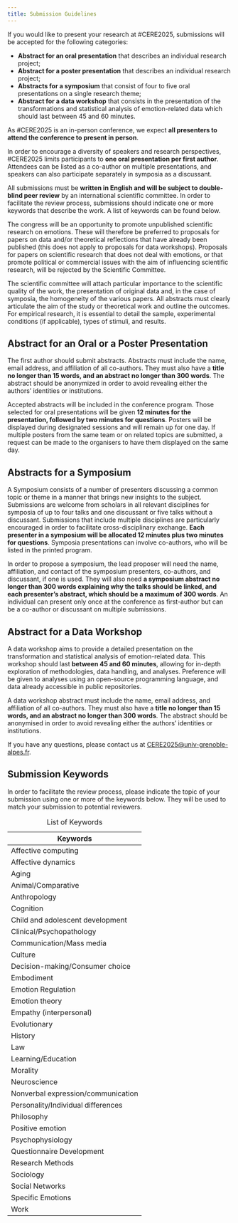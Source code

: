 ```yaml
---
title: Submission Guidelines
---
```


If you would like to present your research at #CERE2025, submissions will be accepted for the following categories:

- **Abstract for an oral presentation** that describes an individual research project;
- **Abstract for a poster presentation** that describes an individual research project;
- **Abstracts for a symposium** that consist of four to five oral presentations on a single research theme;
- **Abstract for a data workshop** that consists in the presentation of the transformations and statistical analysis of emotion-related data which should last between 45 and 60 minutes.

As #CERE2025 is an in-person conference, we expect **all presenters to attend the conference to present in person**.

In order to encourage a diversity of speakers and research perspectives, #CERE2025 limits participants to **one oral presentation per first author**. Attendees can be listed as a co-author on multiple presentations, and speakers can also participate separately in symposia as a discussant.

All submissions must be **written in English and will be subject to double-blind peer review** by an international scientific committee. In order to facilitate the review process, submissions should indicate one or more keywords that describe the work. A list of keywords can be found below.

The congress will be an opportunity to promote unpublished scientific research on emotions. These will therefore be preferred to proposals for papers on data and/or theoretical reflections that have already been published (this does not apply to proposals for data workshops). Proposals for papers on scientific research that does not deal with emotions, or that promote political or commercial issues with the aim of influencing scientific research, will be rejected by the Scientific Committee.

The scientific committee will attach particular importance to the scientific quality of the work, the presentation of original data and, in the case of symposia, the homogeneity of the various papers. All abstracts must clearly articulate the aim of the study or theoretical work and outline the outcomes. For empirical research, it is essential to detail the sample, experimental conditions (if applicable), types of stimuli, and results.

## Abstract for an Oral or a Poster Presentation

The first author should submit abstracts. Abstracts must include the name, email address, and affiliation of all co-authors. They must also have a **title no longer than 15 words, and an abstract no longer than 300 words**. The abstract should be anonymized in order to avoid revealing either the authors' identities or institutions.

Accepted abstracts will be included in the conference program. Those selected for oral presentations will be given **12 minutes for the presentation, followed by two minutes for questions**. Posters will be displayed during designated sessions and will remain up for one day. If multiple posters from the same team or on related topics are submitted, a request can be made to the organisers to have them displayed on the same day.

## Abstracts for a Symposium

A Symposium consists of a number of presenters discussing a common topic or theme in a manner that brings new insights to the subject. Submissions are welcome from scholars in all relevant disciplines for symposia of up to four talks and one discussant or five talks without a discussant. Submissions that include multiple disciplines are particularly encouraged in order to facilitate cross-disciplinary exchange. **Each presenter in a symposium will be allocated 12 minutes plus two minutes for questions**. Symposia presentations can involve co-authors, who will be listed in the printed program.

In order to propose a symposium, the lead proposer will need the name, affiliation, and contact of the symposium presenters, co-authors, and discussant, if one is used. They will also need **a symposium abstract no longer than 300 words explaining why the talks should be linked, and each presenter's abstract, which should be a maximum of 300 words**. An individual can present only once at the conference as first-author but can be a co-author or discussant on multiple submissions.

## Abstract for a Data Workshop

A data workshop aims to provide a detailed presentation on the transformation and statistical analysis of emotion-related data. This workshop should last **between 45 and 60 minutes**, allowing for in-depth exploration of methodologies, data handling, and analyses. Preference will be given to analyses using an open-source programming language, and data already accessible in public repositories.

A data workshop abstract must include the name, email address, and affiliation of all co-authors. They must also have a **title no longer than 15 words, and an abstract no longer than 300 words**. The abstract should be anonymised in order to avoid revealing either the authors' identities or institutions.

If you have any questions, please contact us at [CERE2025@univ-grenoble-alpes.fr](mailto:cere2025@univ-grenoble-alpes.fr).

## Submission Keywords {#SubmissionKeywords}

In order to facilitate the review process, please indicate the topic of your submission using one or more of the keywords below. They will be used to match your submission to potential reviewers.

| Keywords                           |
|------------------------------------|
| Affective computing                |
| Affective dynamics                 |
| Aging                              |
| Animal/Comparative                 |
| Anthropology                       |
| Cognition                          |
| Child and adolescent development   |
| Clinical/Psychopathology           |
| Communication/Mass media           |
| Culture                            |
| Decision-making/Consumer choice    |
| Embodiment                         |
| Emotion Regulation                 |
| Emotion theory                     |
| Empathy (interpersonal)            |
| Evolutionary                       |
| History                            |
| Law                                |
| Learning/Education                 |
| Morality                           |
| Neuroscience                       |
| Nonverbal expression/communication |
| Personality/Individual differences |
| Philosophy                         |
| Positive emotion                   |
| Psychophysiology                   |
| Questionnaire Development          |
| Research Methods                   |
| Sociology                          |
| Social Networks                    |
| Specific Emotions                  |
| Work                               |

: List of Keywords
